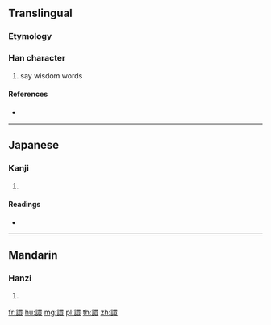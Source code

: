 {{character info/new}}
==Translingual==

===Etymology===
{{Han compound|言|睘|c1=s|c2=p|t1=say|ls=psc}}

===Han character===
{{Han char|rn=149|rad=言|as=13|sn=20|four=|canj=YRWLV}}

# say wisdom words

====References====
* {{Han ref|kx=1182.150|dkj=35994|dj=1645.160|hdz=64024.070|uh=8B5E|ud=35678}}

----

==Japanese==

===Kanji===
{{ja-kanji|grade=|rs=言13}}

# {{defn|lang=ja|sort=言13}}

====Readings====
* {{ja-readings|on=[[けん]] (ken)|kun=[[さかしい]] (sakashii), [[ちえ]] (chie), [[おほくものいふ]] (ohokumonoifu)|nanori=}}

----

==Mandarin==

===Hanzi===
{{cmn-hanzi|pin=[[xuān]] ([[xuan1]])|wg=hsüan<sup>1</sup>}}

# {{defn|lang=cmn|sort=言13}}

[[fr:譞]]
[[hu:譞]]
[[mg:譞]]
[[pl:譞]]
[[th:譞]]
[[zh:譞]]
